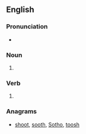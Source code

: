 ==English==

===Pronunciation===
* {{IPA|/huːts/|lang=en}}

===Noun===
{{head|en|noun plural form}}

# {{plural of|hoot|lang=en}}

===Verb===
{{head|en|verb form}}

# {{en-third-person singular of|hoot}}

===Anagrams===
* [[shoot#English|shoot]], [[sooth#English|sooth]], [[Sotho#English|Sotho]], [[toosh#English|toosh]]